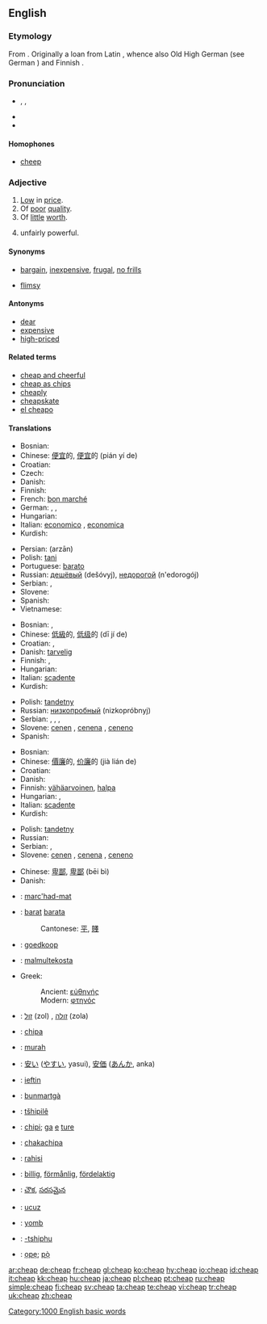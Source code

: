 ==English==

===Etymology===
From {{OE.}} {{term|cēap||[[trade]]}}. Originally a loan from Latin {{term|caupo||[[tradesman]], [[innkeeper]]}}, whence also Old High German {{term|kouf}} (see German {{term|Kauf}}) and Finnish {{term|kauppa||shop}}.

===Pronunciation===
* {{enPR|chēp}}, {{IPA|/tʃiːp/}}, {{SAMPA|/tSi:p/}}
* {{audio|en-us-cheap.ogg|Audio (US)}}
* {{rhymes|iːp}}

====Homophones====
* [[cheep]]

===Adjective===
{{en-adj|cheaper|cheapest}}

# [[low|Low]] in [[price]].
# Of [[poor]] [[quality]].
# Of [[little]] [[worth]].
# {{slang|of an action or tactic in a game of skill}} unfairly powerful.

====Synonyms====
* {{sense|low in price}} [[bargain]], [[inexpensive]], [[frugal]], [[no frills]]
* {{sense|of poor quality}} [[flimsy]]

====Antonyms====
* [[dear]]<!-- used in Australia, not sure about elsewhere -->
* [[expensive]]
* [[high-priced]]

====Related terms====
* [[cheap and cheerful]]
* [[cheap as chips]]
* [[cheaply]]
* [[cheapskate]]
* [[el cheapo]]

====Translations====
{{trans-top|low in price}}
* Bosnian: {{t|bs|jeftin}} {{m}}
* Chinese: [[便宜]]的, [[便宜]]的 (pián yí de)
* Croatian: {{t|hr|jeftin}} {{m}}
* Czech: {{t-|cs|levný|m}}
* Danish: {{t-|da|billig}}
* Finnish: {{t+|fi|halpa}}
* French: [[bon marché]]
* German: {{t|de|billig}}, {{t|de|preiswert}}, {{t|de|preisgünstig}}
* Hungarian: {{t|hu|olcsó}}
* Italian: [[economico]] {{m}}, [[economica]] {{f}}
* Kurdish: {{t+|ku|هه‌رزان|sc=KUchar}}
{{trans-mid}}
* Persian: {{fa-Arab|[[ارزان]]}} (arzān)
* Polish: [[tani]] {{m}}
* Portuguese: [[barato]]
* Russian: [[дешёвый]] (dešóvyj), [[недорогой]] (n'edorogój)
* Serbian: {{t|sr|sc=Cyrl|јефтин|m}}, {{t|sr|jeftin|m}}
* Slovene: {{t+|sl|poceni}}
* Spanish: {{t|es|barato}}
* Vietnamese: {{t+|vi|rẻ|xs=Vietnamese}}
{{trans-bottom}}

{{trans-top|of poor quality}}
* Bosnian: {{t|bs|jeftin}} {{m}}, {{t|bs|nekvalitetan}} {{m}}
* Chinese: [[低級]]的, [[低级]]的 (dī jí de)
* Croatian: {{t|hr|jeftin}} {{m}}, {{t|hr|nekvalitetan}} {{m}}
* Danish: [[tarvelig]]
* Finnish: {{t+|fi|kehno}}, {{t+|fi|huono}}
* Hungarian: {{t|hu|olcsó}}
* Italian: [[scadente]]
* Kurdish: {{KUchar|[[توڕه‌هات]]}}
{{trans-mid}}
* Polish: [[tandetny]] {{m}}
* Russian: [[низкопробный]] (nizkopróbnyj)
* Serbian: {{t|sr|sc=Cyrl|јефтин|m}}, {{t|sr|jeftin|m}}, {{t|sr|sc=Cyrl|неквалитетан|m}}, {{t|sr|nekvalitetan|m}}
* Slovene: [[cenen]] {{m}}, [[cenena]] {{f}}, [[ceneno]] {{n}}
* Spanish: {{t|es|barato}}
{{trans-bottom}}

{{trans-top|of little worth}}
* Bosnian: {{t|bs|jeftin}}
* Chinese: [[價廉]]的, [[价廉]]的 (jià lián de)
* Croatian: {{t|hr|jeftin}}
* Danish: {{t-|da|billig}}
* Finnish: [[vähäarvoinen]], [[halpa]]
* Hungarian: {{t|hu|olcsó}}, {{t|hu|értéktelen}}
* Italian: [[scadente]]
* Kurdish: {{t+|ku|بێقیمه‌ت|sc=KUchar}}
{{trans-mid}}
* Polish: [[tandetny]] {{m}}
* Russian: {{t+|ru|дешёвый|tr=dešóvyj|sc=Cyrl}}
* Serbian: {{t|sr|sc=Cyrl|јефтин|m}}, {{t|sr|sc=Cyrl|jeftin|m}}
* Slovene: [[cenen]] {{m}}, [[cenena]] {{f}}, [[ceneno]] {{n}}
{{trans-bottom}}

{{trans-top|''slang'' unfairly powerful}}
* Chinese: [[卑鄙]], [[卑鄙]] (bēi bì)
* Danish: {{t-|da|billig}}
{{trans-mid}}
{{trans-bottom}}

{{checktrans-top}}
<!--added {{ttbc}}s here.-->
* {{ttbc|Breton}}: [[marc'had-mat]]
* {{ttbc|Catalan}}: [[barat]] {{m}} [[barata]] {{f}}
*: Cantonese: [[平]], [[賤]]
* {{ttbc|Dutch}}: [[goedkoop]]
* {{ttbc|Esperanto}}: [[malmultekosta]]
* Greek:
*: Ancient: [[εὐθηνής]]
*: Modern: [[φτηνός]]
* {{ttbc|Hebrew}}: [[זול]] (zol) {{m}}, [[זולה]] (zola) {{f}}
* {{ttbc|Ido}}: [[chipa]]
* {{ttbc|Indonesian}}: [[murah]]
* {{ttbc|Japanese}}: [[安い]] ([[やすい]], yasui), [[安価]] ([[あんか]], anka)
* {{ttbc|Romanian}}: [[ieftin]]
{{checktrans-mid}}
* {{ttbc|Romansch}}: [[bunmartgà]]
* {{ttbc|Sepedi}}: [[tšhipilê]]
* {{ttbc|Setswana}}: [[chipi]]; [[ga]] [[e]] [[ture]]
* {{ttbc|Shona}}: [[chakachipa]]
* {{ttbc|Swahili}}: [[rahisi]]
* {{ttbc|Swedish}}: [[billig]], [[förmånlig]], [[fördelaktig]]
* {{ttbc|Telugu}}: [[చౌక]], [[సరసమైన]]
* {{ttbc|Turkish}}: [[ucuz]]
* {{ttbc|Wolof}}: [[yomb]]
* {{ttbc|Xhosa}}: [[-tshiphu]]
* {{ttbc|Yoruba}}: [[ọpẹ]]; [[pọ̀]]
{{checktrans-bottom}}

[[Category:1000 English basic words]]

[[ar:cheap]]
[[de:cheap]]
[[fr:cheap]]
[[gl:cheap]]
[[ko:cheap]]
[[hy:cheap]]
[[io:cheap]]
[[id:cheap]]
[[it:cheap]]
[[kk:cheap]]
[[hu:cheap]]
[[ja:cheap]]
[[pl:cheap]]
[[pt:cheap]]
[[ru:cheap]]
[[simple:cheap]]
[[fi:cheap]]
[[sv:cheap]]
[[ta:cheap]]
[[te:cheap]]
[[vi:cheap]]
[[tr:cheap]]
[[uk:cheap]]
[[zh:cheap]]